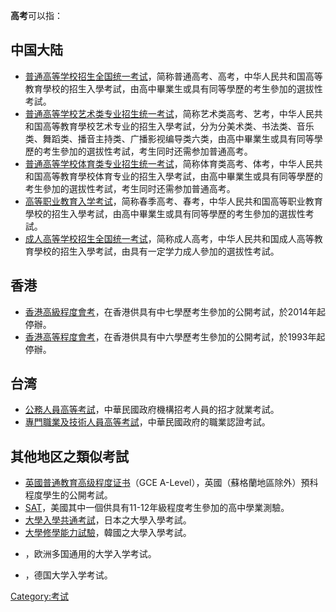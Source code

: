 '''高考'''可以指：
==中国大陆==
*[[普通高等学校招生全国统一考试|普通高等学校招生全国统一考试]]，简称普通高考、高考，中华人民共和国高等教育學校的招生入學考試，由高中畢業生或具有同等學歷的考生參加的選拔性考試。
* [[普通高等学校艺术类专业招生统一考试|普通高等学校艺术类专业招生统一考试]]，简称艺术类高考、艺考，中华人民共和国高等教育學校艺术专业的招生入學考試，分为分美术类、书法类、音乐类、舞蹈类、播音主持类、广播影视编导类六类，由高中畢業生或具有同等學歷的考生參加的選拔性考試，考生同时还需参加普通高考。
* [[普通高等学校体育类专业招生统一考试|普通高等学校体育类专业招生统一考试]]，简称体育类高考、体考，中华人民共和国高等教育學校体育专业的招生入學考試，由高中畢業生或具有同等學歷的考生參加的選拔性考試，考生同时还需参加普通高考。
* [[高等职业教育入学考试|高等职业教育入学考试]]，简称春季高考、春考，中华人民共和国高等职业教育學校的招生入學考試，由高中畢業生或具有同等學歷的考生參加的選拔性考試。
*[[成人高等学校招生全国统一考试|成人高等学校招生全国统一考试]]，简称成人高考，中华人民共和国成人高等教育學校的招生入學考試，由具有一定学力成人參加的選拔性考試。
==香港==
*[[香港高級程度會考|香港高級程度會考]]，在香港供具有中七學歷考生參加的公開考試，於2014年起停辦。
*[[香港高等程度會考|香港高等程度會考]]，在香港供具有中六學歷考生參加的公開考試，於1993年起停辦。

==台湾==
*[[公務人員高等考試|公務人員高等考試]]，中華民國政府機構招考人員的招才就業考試。
*[[專門職業及技術人員高等考試|專門職業及技術人員高等考試]]，中華民國政府的職業認證考試。

==其他地区之類似考試==
*[[英國普通教育高级程度证书|英國普通教育高级程度证书]]（GCE A-Level），英國（蘇格蘭地區除外）預科程度學生的公開考試。
*[[SAT|SAT]]，美國其中一個供具有11-12年級程度考生參加的高中學業測驗。
*[[大學入學共通考試|大學入學共通考試]]，日本之大學入學考試。
*[[大學修學能力試驗|大學修學能力試驗]]，韓國之大學入學考試。
*{{en-link|Matura|Matura}}，欧洲多国通用的大学入学考试。
*{{en-link|Abitur|Abitur}}，德国大学入学考试。
{{Disambig|Cat=二字消歧义}}

[[Category:考试|Category:考试]]